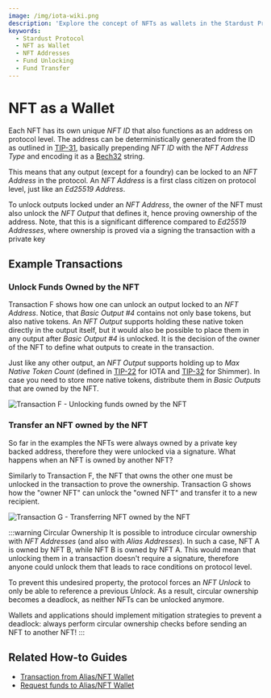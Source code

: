 ```yaml
---
image: /img/iota-wiki.png
description: 'Explore the concept of NFTs as wallets in the Stardust Protocol, and learn how to unlock and transfer funds using NFT addresses.'
keywords:
  - Stardust Protocol
  - NFT as Wallet
  - NFT Addresses
  - Fund Unlocking
  - Fund Transfer
---
```


# NFT as a Wallet

Each NFT has its own unique _NFT ID_ that also functions as an address on protocol level. The address can be deterministically
generated from the ID as outlined in [TIP-31](https://wiki.iota.org/shimmer/tips/tips/TIP-0031/), basically
prepending _NFT ID_ with the _NFT Address Type_ and encoding it as a [Bech32](https://github.com/bitcoin/bips/blob/master/bip-0173.mediawiki) string.

This means that any output (except for a foundry) can be locked to an _NFT Address_ in the protocol. An _NFT Address_
is a first class citizen on protocol level, just like an _Ed25519 Address_.

To unlock outputs locked under an _NFT Address_, the owner of the NFT must also unlock the _NFT Output_ that defines it,
hence proving ownership of the address. Note, that this is a significant difference compared to _Ed25519 Addresses_, where
ownership is proved via a signing the transaction with a private key

## Example Transactions

### Unlock Funds Owned by the NFT

Transaction F shows how one can unlock an output locked to an _NFT Address_. Notice, that _Basic Output #4_ contains
not only base tokens, but also native tokens. An _NFT Output_ supports holding these native token directly in the output itself,
but it would also be possible to place them in any output after _Basic Output #4_ is unlocked. It is the decision of the
owner of the NFT to define what outputs to create in the transaction.

Just like any other output, an _NFT Output_ supports holding up to _Max Native Token Count_ (defined in
[TIP-22](https://wiki.iota.org/shimmer/tips/tips/TIP-0022#detailed-design)
for IOTA and [TIP-32](https://wiki.iota.org/shimmer/tips/tips/TIP-0032#global-parameters)
for Shimmer). In case you need to store more native tokens, distribute them in _Basic Outputs_ that are owned by the NFT.

![Transaction F - Unlocking funds owned by the NFT](/img/stardust_explanations/stardust_ledger_anatomy/nft_transaction/tx_F.svg)

### Transfer an NFT owned by the NFT

So far in the examples the NFTs were always owned by a private key backed address, therefore they were unlocked via
a signature. What happens when an NFT is owned by another NFT?

Similarly to Transaction F, the NFT that owns the other one must be unlocked in the transaction to prove the ownership.
Transaction G shows how the "owner NFT" can unlock the "owned NFT" and transfer it to a new recipient.

![Transaction G - Transferring NFT owned by the NFT](/img/stardust_explanations/stardust_ledger_anatomy/nft_transaction/tx_G.svg)

:::warning Circular Ownership
It is possible to introduce circular ownership with _NFT Addresses_ (and also with _Alias Addresses_). In such a case,
NFT A is owned by NFT B, while NFT B is owned by NFT A. This would mean that unlocking them in a transaction doesn't
require a signature, therefore anyone could unlock them that leads to race conditions on protocol level.

To prevent this undesired property, the protocol forces an _NFT Unlock_ to only be able to reference a previous _Unlock_. As a result,
circular ownership becomes a deadlock, as neither NFTs can be unlocked anymore.

Wallets and applications should implement mitigation strategies to prevent a deadlock: always perform circular ownership
checks before sending an NFT to another NFT!
:::

## Related How-to Guides

- [Transaction from Alias/NFT Wallet](/iota-sdk/how-tos/alias-wallet/transaction/)
- [Request funds to Alias/NFT Wallet](/iota-sdk/how-tos/alias-wallet/request-funds/)

